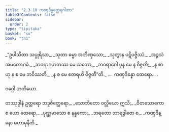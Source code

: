 ```yaml
---
title: "2.3.10 ကဏှဒိန္နတ္ထေရဂါထာ"
tableOfContents: false
sidebar:
  order: 2
type: "tipitaka"
basket: "su"
book: "th1"
---
```



<DynamicBreadcrumb />

<Division number="179" book="th1">

<Paragraph number="365" type="verses" book="th1">
_“ဥပါသိတာ သပ္ပုရိသာ,_  
_သုတာ ဓမ္မာ အဘိဏှသော;_  
_သုတွာန ပဋိပဇ္ဇိဿံ,_  
_အဉ္ဇသံ အမတောဂဓံ._  

</Paragraph>

</Division>
<Division number="180" book="th1">

<Paragraph number="366" type="verses" book="th1">
_ဘဝရာဂဟတဿ မေ သတော,_  
_ဘဝရာဂေါ ပုန မေ န ဝိဇ္ဇတိ;_  
_န စာဟု န စ မေ ဘဝိဿတိ,_  
_န စ မေ ဧတရဟိ ဝိဇ္ဇတီ”တိ._  


</Paragraph>
</Division>

<Paragraph number="367" type="center" book="th1">
…  ကဏှဒိန္နော ထေရော… .

  
ဝဂ္ဂေါ တတိယော.



</Paragraph>

<Paragraph number="368" type="center" book="th1">
တဿုဒ္ဒါနံ


</Paragraph>

<Paragraph number="369" type="verses" book="th1">
ဥတ္တရော ဘဒ္ဒဇိတ္ထေရော,_  
_သောဘိတော ဝလ္လိယော ဣသိ;_  
_ဝီတသောကော စ ယော ထေရော,_  
_ပုဏ္ဏမာသော စ နန္ဒကော;_  
_ဘရတော ဘာရဒွါဇော စ,_  
_ကဏှဒိန္နော မဟာမုနီတိ._
</Paragraph>